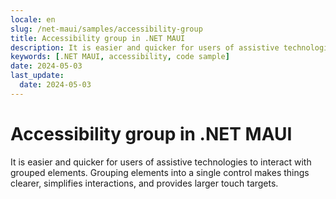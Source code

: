 ```yaml
---
locale: en
slug: /net-maui/samples/accessibility-group
title: Accessibility group in .NET MAUI
description: It is easier and quicker for users of assistive technologies to interact with grouped elements.
keywords: [.NET MAUI, accessibility, code sample]
date: 2024-05-03
last_update:
  date: 2024-05-03
---
```


# Accessibility group in .NET MAUI

It is easier and quicker for users of assistive technologies to interact with grouped elements. Grouping elements into a single control makes things clearer, simplifies interactions, and provides larger touch targets.

<CodeSample id="accessibility-group" locale="en" platform="net-maui"/>

